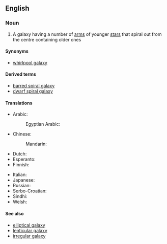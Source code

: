==English==
{{wikipedia}}

===Noun===
{{en-noun|spiral galaxies}}

# {{lb|en|galaxy}} A galaxy having a number of [[arm]]s of younger [[star]]s that spiral out from the centre containing older ones

====Synonyms====
* [[whirlpool galaxy]]

====Derived terms====
* [[barred spiral galaxy]]
* [[dwarf spiral galaxy]]

====Translations====
{{trans-top|spiral galaxy}}
* Arabic: {{t|ar|مَجَرَة حَلَزُونِيَّة|f|tr=majara ḥalazūniyya}}
*: Egyptian Arabic: {{t|arz|مجرة حلزونية|f|tr=magarra ḥalazuuniya|sc=Arab}}
* Chinese:
*: Mandarin: {{t|cmn|螺旋星系|tr=luóxuánxīngxì}}
* Dutch: {{t|nl|spiraalstelsel|n}}
* Esperanto: {{t|eo|spirala galaksio}}
* Finnish: {{t+|fi|kierteisgalaksi}}
{{trans-mid}}
* Italian: {{t|it|galassia spirale|f}}
* Japanese: {{t|ja|渦巻銀河|tr=uzumaki ginga}}
* Russian: {{t|ru|спира́льная гала́ктика|f}}
* Serbo-Croatian: {{t|sh|спирална галаксија|f|tr=spiralna galaksija|sc=Cyrl}}
* Sindhi: {{t|sd|گھنڊيدار ڪهڪشان|f|sc=sd-Arab}}
* Welsh: {{t|cy|galaeth droellog|f}}
{{trans-bottom}}

====See also====
* [[elliptical galaxy]]
* [[lenticular galaxy]]
* [[irregular galaxy]]